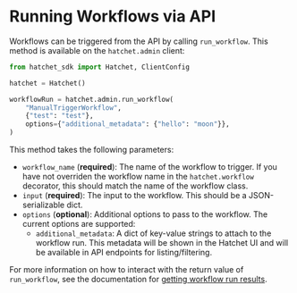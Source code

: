 # Running Workflows via API

Workflows can be triggered from the API by calling `run_workflow`. This method is available on the `hatchet.admin` client:

```python filename="run_workflow.py" copy
from hatchet_sdk import Hatchet, ClientConfig

hatchet = Hatchet()

workflowRun = hatchet.admin.run_workflow(
    "ManualTriggerWorkflow",
    {"test": "test"},
    options={"additional_metadata": {"hello": "moon"}},
)
```

This method takes the following parameters:

- `workflow_name` (**required**): The name of the workflow to trigger. If you have not overriden the workflow name in the `hatchet.workflow` decorator, this should match the name of the workflow class.
- `input` (**required**): The input to the workflow. This should be a JSON-serializable dict.
- `options` (**optional**): Additional options to pass to the workflow. The current options are supported:
  - `additional_metadata`: A dict of key-value strings to attach to the workflow run. This metadata will be shown in the Hatchet UI and will be available in API endpoints for listing/filtering.

For more information on how to interact with the return value of `run_workflow`, see the documentation for [getting workflow run results](./get-workflow-results).
